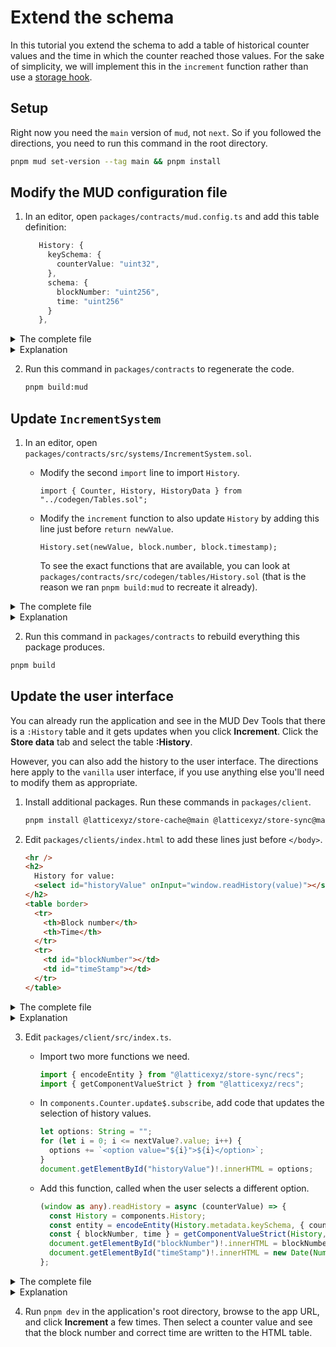 # Extend the schema

In this tutorial you extend the schema to add a table of historical counter values and the time in which the counter reached those values.
For the sake of simplicity, we will implement this in the `increment` function rather than use a [storage hook](/store/advanced-features#storage-hooks).

## Setup

Right now you need the `main` version of `mud`, not `next`.
So if you followed the directions, you need to run this command in the root directory.

```sh
pnpm mud set-version --tag main && pnpm install
```

## Modify the MUD configuration file

1. In an editor, open `packages/contracts/mud.config.ts` and add this table definition:

   ```ts
      History: {
        keySchema: {
          counterValue: "uint32",
        },
        schema: {
          blockNumber: "uint256",
          time: "uint256"
        }
      },
   ```

<details>
<summary>The complete file</summary>

```ts
import { mudConfig } from "@latticexyz/world/register";

export default mudConfig({
  tables: {
    Counter: {
      keySchema: {},
      schema: "uint32",
    },
    History: {
      keySchema: {
        counterValue: "uint32",
      },
      schema: {
        blockNumber: "uint256",
        time: "uint256",
      },
    },
  },
});
```

</details>

<details>
<summary>Explanation</summary>

A MUD table has two schemas:

- `keySchema`, the key used to find entries
- `schema`, the value in the entry

Each schema is represented is a structure with field names as keys, and the appropriate [Solidity data types](https://docs.soliditylang.org/en/latest/types.html) as their values.

In this case, the counter value is represented as a 32 bit unsigned integer, because that is what `Counter` uses.
The block number and time are both the results of opcodes, so they are represented by the standard Solidity data type, `uint256` (unsigned 256 bit integer).

</details>

2. Run this command in `packages/contracts` to regenerate the code.

   ```sh
   pnpm build:mud
   ```

## Update `IncrementSystem`

1. In an editor, open `packages/contracts/src/systems/IncrementSystem.sol`.

   - Modify the second `import` line to import `History`.

     ```solidity
     import { Counter, History, HistoryData } from "../codegen/Tables.sol";
     ```

   - Modify the `increment` function to also update `History` by adding this line just before `return newValue`.

     ```solidity
     History.set(newValue, block.number, block.timestamp);
     ```

     To see the exact functions that are available, you can look at `packages/contracts/src/codegen/tables/History.sol` (that is the reason we ran `pnpm build:mud` to recreate it already).

<details>
   <summary>
     The complete file
   </summary>

     ```solidity
     // SPDX-License-Identifier: MIT
     pragma solidity >=0.8.0;

     import { System } from "@latticexyz/world/src/System.sol";
     import { Counter, History, HistoryData } from "../codegen/Tables.sol";

     contract IncrementSystem is System {
       function increment() public returns (uint32) {
         uint32 counter = Counter.get();
         uint32 newValue = counter + 1;
         Counter.set(newValue);
         History.set(newValue, block.number, block.timestamp);
         return newValue;
       }
     }
     ```

</details>

<details>
<summary>Explanation</summary>

```solidity
import { Counter, History, HistoryData } from "../codegen/Tables.sol";
```

When a table has multiple fields in the value schema, MUD generates a [Solidity data structure](https://www.tutorialspoint.com/solidity/solidity_structs.htm) to hold a full value.
Here is `HistoryData`, copied from `packages/contract/src/codegen/History.sol`.

```solidity
struct HistoryData {
  uint256 blockNumber;
  uint256 time;
}
```

Note that `IncrementSystem` doesn't need to use `HistoryData`, because it only writes to history, it doesn't read from it.
However, this is part of manipulating the schema and therefore included in this tutorial.

```solidity
History.set(newValue, block.number, block.timestamp);
```

Set the value.
All MUD tables have a `<table>.set` function with the parameters being the key schema fields in order and then the value schema fields in order.

</details>

2. Run this command in `packages/contracts` to rebuild everything this package produces.

```sh
pnpm build
```

## Update the user interface

You can already run the application and see in the MUD Dev Tools that there is a `:History` table and it gets updates when you click **Increment**.
Click the **Store data** tab and select the table **:History**.

However, you can also add the history to the user interface.
The directions here apply to the `vanilla` user interface, if you use anything else you'll need to modify them as appropriate.

1. Install additional packages.
   Run these commands in `packages/client`.

   ```sh
   pnpm install @latticexyz/store-cache@main @latticexyz/store-sync@main
   ```

1. Edit `packages/clients/index.html` to add these lines just before `</body>`.

   ```html
   <hr />
   <h2>
     History for value:
     <select id="historyValue" onInput="window.readHistory(value)"></select>
   </h2>
   <table border>
     <tr>
       <th>Block number</th>
       <th>Time</th>
     </tr>
     <tr>
       <td id="blockNumber"></td>
       <td id="timeStamp"></td>
     </tr>
   </table>
   ```

<details>
  <summary>The complete file</summary>
  ```html
<!DOCTYPE html>
<html lang="en">
  <head>
    <meta charset="UTF-8" />
    <meta name="viewport" content="width=device-width, initial-scale=1.0" />
    <title>a minimal MUD client</title>
  </head>
  <body>
    <script type="module" src="/src/index.ts"></script>
    <div>Counter: <span id="counter">0</span></div>
    <button onclick="window.increment()">Increment</button>
    <hr />
    <h2>
      History for value:
      <select id="historyValue" onInput="window.readHistory(value)"></select>
    </h2>
    <table border>
      <tr>
        <th>Block number</th>
        <th>Time</th>
      </tr>
      <tr>
        <td id="blockNumber"></td>
        <td id="timeStamp"></td>
      </tr>
    </table>
  </body>
</html>  
  ```
</details>

<details>
<summary>Explanation</summary>

```html
<hr />
<h2>
  History for value:
  <select id="historyValue" onInput="window.readHistory(value)"></select>
</h2>
```

This is the [input field](https://www.w3schools.com/tags/tag_select.asp) that lets the user select which counter value they'd like to get information about.
The `id` attribute will be used by `packages/client/src/index.ts` to set the options. The `onInput` attribute is the JavaScript code to execute when the value changes.

```html
<table border></table>
```

A standard [HTML table](https://www.w3schools.com/html/html_tables.asp).

```html
<tr>
  <th>Block number</th>
  <th>Time</th>
</tr>
<tr>
  <td id="blockNumber"></td>
  <td id="timeStamp"></td>
</tr>
```

A location for the values, which will be set by `window.readHistory` in `index.ts`.

```html
     </tr>
   </table>
```

Terminate the row and the table in general.

</details>

3. Edit `packages/client/src/index.ts`.

   - Import two more functions we need.

     ```typescript
     import { encodeEntity } from "@latticexyz/store-sync/recs";
     import { getComponentValueStrict } from "@latticexyz/recs";
     ```

   - In `components.Counter.update$.subscribe`, add code that updates the selection of history values.

     ```typescript
     let options: String = "";
     for (let i = 0; i <= nextValue?.value; i++) {
       options += `<option value="${i}">${i}</option>`;
     }
     document.getElementById("historyValue")!.innerHTML = options;
     ```

   - Add this function, called when the user selects a different option.

     ```typescript
     (window as any).readHistory = async (counterValue) => {
       const History = components.History;
       const entity = encodeEntity(History.metadata.keySchema, { counterValue });
       const { blockNumber, time } = getComponentValueStrict(History, entity);
       document.getElementById("blockNumber")!.innerHTML = blockNumber;
       document.getElementById("timeStamp")!.innerHTML = new Date(Number(time) * 1000);
     };
     ```

<details>
<summary>The complete file</summary>

```ts
import { mount as mountDevTools } from "@latticexyz/dev-tools";
import { setup } from "./mud/setup";
import { encodeEntity } from "@latticexyz/store-sync/recs";
import { getComponentValueStrict } from "@latticexyz/recs";

const {
    components,
    systemCalls: { increment },
} = await setup();

// Components expose a stream that triggers when the component is updated.
components.Counter.update$.subscribe((update) => {
    const [nextValue, prevValue] = update.value;
    console.log("Counter updated", update, { nextValue, prevValue });
    document.getElementById("counter")!.innerHTML =
        String(nextValue?.value ?? "unset");

    let options: String = "";
    for (let i = 0; i <= nextValue?.value; i++) {
        options += `<option value="${i}">${i}</option>`;
    }
    document.getElementById("historyValue")!.innerHTML = options;

});

// Just for demonstration purposes: we create a global function that can be
// called to invoke the Increment system contract via the world.
// (See IncrementSystem.sol)
(window as any).increment = async () => {
    console.log("new counter value:", await increment());
};

(window as any).readHistory = async counterValue => {
    const History = components.History
    const entity = encodeEntity(History.metadata.keySchema, { counterValue });
    const { blockNumber, time } = getComponentValueStrict(History, entity);
    document.getElementById("blockNumber")!.innerHTML = blockNumber
    document.getElementById("timeStamp")!.innerHTML =
        new Date(parseInt(Number(time) \* 1000)
}

mountDevTools();
```

</details>

<details>
<summary>Explanation</summary>

```typescript
let options: String = "";
```

Create `options` as an empty string.
This is the way you define a variable in TypeScript: `let <variable name>: <type>`.
Here we initialize it to the empty string.

```typescript
for (let i = 0; i <= nextValue?.value; i++) {
  options += `<option value="${i}">${i}</option>`;
}
```

Create the list of options.

```typescript
document.getElementById("historyValue")!.innerHTML = options;
```

Set the internal HTML of the `historyValue` HTML tag to `options`.
Notice the exclamation mark (`!`).
`document.getElementById` may return either a tag that can be changed, or an empty value (if the parameter is not an id of any of the HTML tags).
We know that `historyValue` exists in the HTML, but the TypeScript compiler does not.
This exclamation point tells the compiler that it's OK, there will be a real value there.
[See here for additional information](https://blog.logrocket.com/understanding-exclamation-mark-typescript/).

```typescript
(window as any).readHistory = async counterValue => {
  const History = components.History
  const entity = encodeEntity(History.metadata.keySchema, { counterValue });
```

`encodeEntity` creates a key in the format that MUD uses, which is based on [ABI argument encoding](https://docs.soliditylang.org/en/latest/abi-spec.html#argument-encoding).

```typescript
const { blockNumber, time } = getComponentValueStrict(History, entity);
```

Read the actual data.

```typescript
document.getElementById("blockNumber")!.innerHTML = blockNumber;
```

Update the value in the HTML table.

```typescript
  document.getElementById("timeStamp")!.innerHTML =
    new Date(parseInt(Number(time) * 1000)
}
```

Solidity uses [Unix time](https://en.wikipedia.org/wiki/Unix_time).
JavaScript uses a similar system, but it measures times in milliseconds.
So to get a readable date, we take the time (which is a [`BigInt`](https://www.w3schools.com/js/js_bigint.asp)), multiply it by a thousand, and then convert it to a [`Date`](https://www.w3schools.com/jsref/jsref_obj_date.asp) object.

</details>

4. Run `pnpm dev` in the application's root directory, browse to the app URL, and click **Increment** a few times.
   Then select a counter value and see that the block number and correct time are written to the HTML table.
